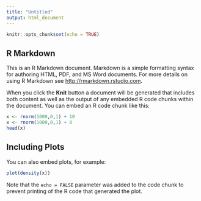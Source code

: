 ```yaml
---
title: "Untitled"
output: html_document
---
```


```r
knitr::opts_chunk$set(echo = TRUE)
```

## R Markdown

This is an R Markdown document. Markdown is a simple formatting syntax for authoring HTML, PDF, and MS Word documents. For more details on using R Markdown see <http://rmarkdown.rstudio.com>.

When you click the **Knit** button a document will be generated that includes both content as well as the output of any embedded R code chunks within the document. You can embed an R code chunk like this:

```r
x <- rnorm(1000,0,1) + 10
x <- rnorm(1000,0,1) + 8
head(x)
```

## Including Plots

You can also embed plots, for example:

```r
plot(density(x))
```

Note that the `echo = FALSE` parameter was added to the code chunk to prevent printing of the R code that generated the plot.
